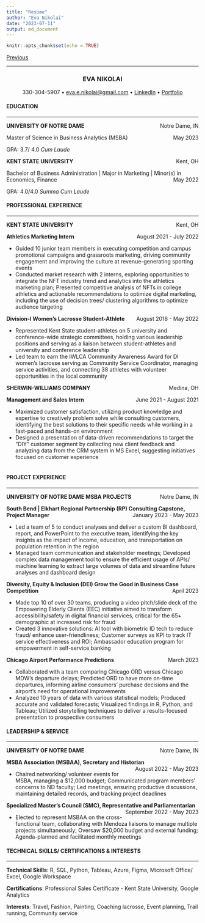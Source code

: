 ```yaml
---
title: "Resume"
author: "Eva Nikolai"
date: "2023-07-11"
output: md_document
---
```


```r
knitr::opts_chunk$set(echo = TRUE)
```

[Previous](index)
<hr>

<H3 align ='CENTER'><strong>EVA NIKOLAI</strong></H3>
<p style="text-align: center;"> 330-304-5907 • <eva.e.nikolai@gmail.com> • <a href="https://www.linkedin.com/in/evanikolai/">LinkedIn</a> • <a href="https://eva-nikolai.github.io/">Portfolio</a></p>

<h4><strong>EDUCATION</strong></h4>
<hr>
<p style="text-align:left;"><strong>
    UNIVERSITY OF NOTRE DAME</strong>
    <span style="float:right;">
        Notre Dame, IN
    </span>
<p >
Master of Science in Business Analytics (MSBA) 
    <span style="float:right;">
        May 2023
    </span>
<p > 
 GPA: 3.7/ 4.0 _Cum Laude_
<p >

<p style="text-align:left;"><strong>
    KENT STATE UNIVERSITY</strong>
    <span style="float:right;">
        Kent, OH
    </span>
<p >
Bachelor of Business Administration | Major in Marketing | Minor(s) in Economics, Finance
    <span style="float:right;">
        May 2022
    </span>
<p >
GPA: 4.0/4.0 _Summa Cum Laude_
<p >
  
<h4><strong>PROFESSIONAL EXPERIENCE</strong></h4>
<hr>
<p style="text-align:left;"><strong>
    KENT STATE UNIVERSITY</strong>
    <span style="float:right;">
        Kent, OH
    </span>
</p>
<p style="text-align:left;"><b>
    Athletics Marketing Intern</b>
    <span style="float:right;">
        August 2021 - July 2022
    </span>
</p>

* Guided 10 junior team members in executing competition and campus promotional campaigns and grassroots marketing, driving community engagement and improving the culture at revenue-generating sporting events 
* Conducted market research with 2 interns, exploring opportunities to integrate the NFT industry trend and analytics into the athletics marketing plan; Presented competitive analysis of NFTs in college athletics and actionable recommendations to optimize digital marketing, including the use of decision trees/ clustering algorithms to optimize audience targeting 
<br>

<p style="text-align:left;"><b>
    Division-I Women's Lacrosse Student-Athlete</b>
    <span style="float:right;">
        August 2018 - May 2022
    </span>
</p>

*	Represented Kent State student-athletes on 5 university and conference-wide strategic committees, holding various leadership positions and serving as a liaison between student-athletes and university and conference leadership  
*	Led team to earn the IWLCA Community Awareness Award for DI women’s lacrosse serving as Community Service Coordinator, managing service activities, and connecting 38 athletes with volunteer opportunities in the local community 
<br>

<p style="text-align:left;"><strong>
    SHERWIN-WILLIAMS COMPANY</strong>
    <span style="float:right;">
        Medina, OH
    </span>
</p>
<p style="text-align:left;"><b>
    Management and Sales Intern</b>
    <span style="float:right;">
        June 2021 - August 2021
    </span>
 </p>
 
*	Maximized customer satisfaction, utilizing product knowledge and expertise to creatively problem solve while consulting customers, identifying the best solutions to their specific needs while working in a fast-paced and hands-on environment  
*	Designed a presentation of data-driven recommendations to target the "DIY" customer segment by collecting new client feedback and analyzing data from the CRM system in MS Excel, suggesting initiatives focused on customer experience  
<br>

<h4><strong>PROJECT EXPERIENCE</strong></h4>
<hr>
<p style="text-align:left;"><strong>
    UNIVERSITY OF NOTRE DAME MSBA PROJECTS</strong>
    <span style="float:right;">
        Notre Dame, IN
    </span>
</p>
<p style="text-align:left;"><b>
   South Bend | Elkhart Regional Partnership (RP) Consulting Capstone, Project Manager</b>
    <span style="float:right;">
        January 2023 - May 2023
    </span>
</p>

* Led a team of 5 to conduct analyses and deliver a custom BI dashboard, report, and PowerPoint to the executive team, identifying the key insights as the impact of income, education, and transportation on population retention in the region 
* Managed team communication and stakeholder meetings; Developed complex data management tool to ensure the efficient usage of APIs/ machine learning to extract large volumes of data and streamline future analyses and dashboard design 
<br>

<p style="text-align:left;"><b>
   Diversity, Equity & Inclusion (DEI) Grow the Good in Business Case Competition</b>
    <span style="float:right;">
        April 2023
    </span>
</p>

* Made top 10 of over 30 teams, producing a video pitch/slide deck of the Empowering Elderly Clients (EEC) initiative aimed to transform accessibility/safety in digital financial services, critical for the 65+ demographic at increased risk for fraud 
* Created 3 innovative solutions: AI tool with biometric ID tech to reduce fraud/ enhance user-friendliness; Customer surveys as KPI to track IT service effectiveness and ROI; Ambassador education program for empowerment in self-service banking 
<br>

<p style="text-align:left;"><b>
   Chicago Airport Performance Predictions</b>
    <span style="float:right;">
        March 2023
    </span>
</p>

* Collaborated with a team comparing Chicago ORD versus Chicago MDW’s departure delays; Predicted ORD to have more on-time departures, informing airline consumers’ purchase decisions and the airport’s need for operational improvements 
* Analyzed 10 years of data with various statistical models; Produced accurate and validated forecasts; Visualized findings in R, Python, and Tableau; Utilized storytelling techniques to deliver a results-focused presentation to prospective consumers 
<br>

<h4><strong>LEADERSHIP & SERVICE</strong></h4>
<hr>
<p style="text-align:left;"><strong>
    UNIVERSITY OF NOTRE DAME</strong>
    <span style="float:right;">
        Notre Dame, IN
    </span>
</p>
<p style="text-align:left;"><b>
   MSBA Association (MSBAA), Secretary and Historian</b>
    <span style="float:right;">
        August 2022 - May 2023
    </span>
</p>

* Chaired networking/ volunteer events for MSBA, managing a $12,000 budget; Communicated program members’ concerns to ND faculty; Led meetings, ensuring productive discussions, maintaining detailed records, and tracking project deadlines 
<br>

<p style="text-align:left;"><b>
   Specialized Master’s Council (SMC), Representative and Parliamentarian</b>
    <span style="float:right;">
        September 2022 - May 2023
    </span>
</p>

* Elected to represent MSBAA on the cross-functional team, collaborating with Mendoza liaisons to manage multiple projects simultaneously; Oversaw $20,000 budget and external funding; Agenda-planned and facilitated monthly meetings
 <br>
 
<h4><strong>TECHNICAL SKILLS/ CERTIFICATIONS & INTERESTS</strong></h4>  
<hr>
<p ><strong>Technical Skills</strong>: R, SQL, Python, Tableau, Azure, Figma, Microsoft Office/ Excel, Google Workspace <br>
<p ><strong>Certifications</strong>: Professional Sales Certificate - Kent State University, Google Analytics <br>
<p ><strong>Interests</strong>: Travel, Fashion, Painting, Coaching lacrosse, Event planning, Trail running, Community service
</p>
